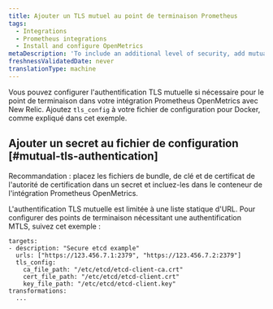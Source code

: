 ```yaml
---
title: Ajouter un TLS mutuel au point de terminaison Prometheus
tags:
  - Integrations
  - Prometheus integrations
  - Install and configure OpenMetrics
metaDescription: 'To include an additional level of security, add mutual TLS to your Docker or Kubernetes config file for the Prometheus OpenMetrics integration with New Relic.'
freshnessValidatedDate: never
translationType: machine
---
```


Vous pouvez configurer l'authentification TLS mutuelle si nécessaire pour le point de terminaison dans votre intégration Prometheus OpenMetrics avec New Relic. Ajoutez `tls_config` à votre fichier de configuration pour Docker, comme expliqué dans cet exemple.

## Ajouter un secret au fichier de configuration [#mutual-tls-authentication]

Recommandation : placez les fichiers de bundle, de clé et de certificat de l'autorité de certification dans un secret et incluez-les dans le conteneur de l'intégration Prometheus OpenMetrics.

L'authentification TLS mutuelle est limitée à une liste statique d'URL. Pour configurer des points de terminaison nécessitant une authentification MTLS, suivez cet exemple :

```
targets:
- description: "Secure etcd example"
  urls: ["https://123.456.7.1:2379", "https://123.456.7.2:2379"]
  tls_config:
    ca_file_path: "/etc/etcd/etcd-client-ca.crt"
    cert_file_path: "/etc/etcd/etcd-client.crt"
    key_file_path: "/etc/etcd/etcd-client.key"
transformations:
  ...
```